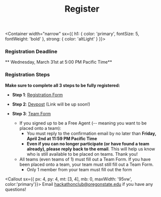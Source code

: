 
<Header sx={{ bg: 'coolBg', mb: 0 }} width="narrow">

# Register

</Header>

<Container width="narrow"
  sx={{
    h1: {
      color: 'primary',
      fontSize: 5,
      fontWeight: 'bold'
    },
    strong: {
      color: 'altLight'
    }
}}>

  ### Registration Deadline 
  ** Wednesday, March 31st at 5:00 PM Pacific Time**

  ### Registration Steps
  **Make sure to complete all 3 steps to be fully registered:**

  - **Step 1**: [Registration Form](https://forms.gle/kdwRdHUi7c4KpDo36)

  - **Step 2**: [Devpost](https://beaverhacks-spring-2021.devpost.com/) (Link will be up soon!)

  - **Step 3**: [Team Form](https://forms.gle/FYaA34mTekVodnpv5)
      - If you signed up to be a Free Agent (-- meaning you want to be placed onto a team):
        - You must reply to the confirmation email by no later than **Friday, April 2nd at 11:59 PM Pacific Time**
        - **Even if you can no longer participate (or have found a team already), please reply back to the email**. This will help us know who is still available to be placed on teams. Thank you!
      - All teams (even teams of 1) must fill out a Team Form. If you have been placed onto a team, your team must still fill out a Team Form. 
        - Only 1 member from your team must fill out the form

<Callout sx={{ px: 4, py: 4, mt: [3, 4], mb: 0, maxWidth: '95vw', color:'primary'}}>
  Email hackathonclub@oregonstate.edu if you have any questions!
</Callout>

</Container>

